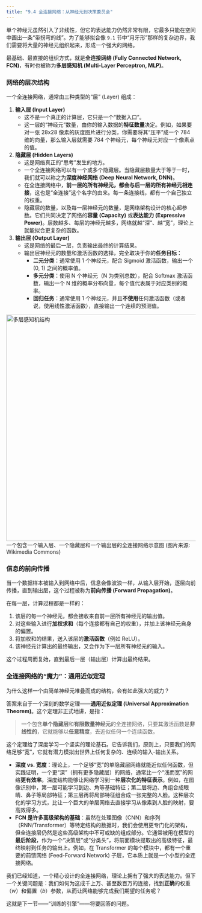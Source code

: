 ```yaml
---
title: "9.4 全连接网络：从神经元到决策委员会"
---
```


单个神经元虽然引入了非线性，但它的表达能力仍然非常有限，它最多只能在空间中画出一条“带拐弯的线”。为了能够拟合像 `9.1` 节中“月牙形”那样的复杂边界，我们需要将大量的神经元组织起来，形成一个强大的网络。

最基础、最直接的组织方式，就是**全连接网络 (Fully Connected Network, FCN)**，有时也被称为**多层感知机 (Multi-Layer Perceptron, MLP)**。

### 网络的层次结构

一个全连接网络，通常由三种类型的“层” (Layer) 组成：

1.  **输入层 (Input Layer)**
    -   这不是一个真正的计算层，它只是一个“数据入口”。
    -   这一层的“神经元”数量，由你的输入数据的**特征数量**决定。例如，如果要对一张 28x28 像素的灰度图片进行分类，你需要将其“压平”成一个 784 维的向量，那么输入层就需要 784 个神经元，每个神经元对应一个像素点的值。

2.  **隐藏层 (Hidden Layers)**
    -   这是网络真正的“思考”发生的地方。
    -   一个全连接网络可以有一个或多个隐藏层。当隐藏层数量大于等于一时，我们就可以称之为**深度神经网络 (Deep Neural Network, DNN)**。
    -   在全连接网络中，**前一层的所有神经元，都会与后一层的所有神经元相连接**，这也是“全连接”这个名字的由来。每一条连接线，都有一个自己独立的权重。
    -   隐藏层的数量，以及每一层神经元的数量，是网络架构设计的核心超参数。它们共同决定了网络的**容量 (Capacity)** 或**表达能力 (Expressive Power)**。层数越多、每层的神经元越多，网络就越“深”、越“宽”，理论上就能拟合更复杂的函数。

3.  **输出层 (Output Layer)**
    -   这是网络的最后一层，负责输出最终的计算结果。
    -   输出层神经元的数量和激活函数的选择，完全取决于你的**任务目标**：
        -   **二元分类**：通常使用 1 个神经元，配合 Sigmoid 激活函数，输出一个 (0, 1) 之间的概率值。
        -   **多元分类**：使用 N 个神经元（N 为类别总数），配合 Softmax 激活函数，输出一个 N 维的概率分布向量，每个值代表属于对应类别的概率。
        -   **回归任务**：通常使用 1 个神经元，并且**不使用**任何激活函数（或者说，使用线性激活函数），直接输出一个连续的预测值。

<div class="quarto-figure quarto-figure-center">
<img src="https://upload.wikimedia.org/wikipedia/commons/e/e4/Artificial_neural_network.svg" class="img-fluid" alt="多层感知机结构" width="600">
<figcaption>一个包含一个输入层、一个隐藏层和一个输出层的全连接网络示意图 (图片来源: Wikimedia Commons)</figcaption>
</div>

### 信息的前向传播

当一个数据样本被输入到网络中后，信息会像波浪一样，从输入层开始，逐层向前传播，直到输出层，这个过程被称为**前向传播 (Forward Propagation)**。

在每一层，计算过程都是一样的：

1.  该层的每一个神经元，都会接收来自前一层所有神经元的输出值。
2.  对这些输入进行**加权求和**（每个连接都有自己的权重），并加上该神经元自身的偏置。
3.  将加权和的结果，送入该层的**激活函数**（例如 ReLU）。
4.  该神经元计算出的最终输出，又会作为下一层所有神经元的输入。

这个过程周而复始，直到最后一层（输出层）计算出最终结果。

### 全连接网络的“魔力”：通用近似定理

为什么这样一个由简单神经元堆叠而成的结构，会有如此强大的威力？

答案来自于一个深刻的数学定理——**通用近似定理 (Universal Approximation Theorem)**。这个定理非正式地讲，是指：

> 一个包含**单个隐藏层**和**有限数量神经元**的全连接网络，只要其激活函数是**非线性的**，它就能够以**任意精度**，去近似任何一个连续函数。

这个定理给了深度学习一个坚实的理论基石。它告诉我们，原则上，只要我们的网络足够“宽”，它就有潜力模拟出世界上任何复杂的、连续的输入-输出关系。

::: {.callout-note title="架构师视角"}
-   **深度 vs. 宽度**：理论上，一个足够“宽”的单隐藏层网络就能近似任何函数，但实践证明，一个更“深”（拥有更多隐藏层）的网络，通常比一个“浅而宽”的网络**更有效率**。深度结构能够让网络学习到一种**层次化的特征表示**。例如，在图像识别中，第一层可能学习到边、角等基础特征；第二层将边、角组合成眼睛、鼻子等局部特征；第三层再将局部特征组合成一张完整的人脸。这种层次化的学习方式，比让一个巨大的单层网络去直接学习从像素到人脸的映射，要高效得多。
-   **FCN 是许多高级架构的基础**：虽然在处理图像（CNN）和序列（RNN/Transformer）等特定结构的数据时，我们会使用更专门化的架构，但全连接层仍然是这些高级架构中不可或缺的组成部分。它通常被用在模型的**最后阶段**，作为一个“决策层”或“分类头”，将前面模块提取出的高级特征，最终映射到任务的输出上。例如，在 Transformer 的每个模块中，都有一个重要的前馈网络 (Feed-Forward Network) 子层，它本质上就是一个小型的全连接网络。

我们已经知道，一个精心设计的全连接网络，理论上拥有了强大的表达能力。但下一个关键问题是：我们如何为这成千上万、甚至数百万的连接，找到**正确**的权重（$w$）和偏置（$b$）参数，从而让网络能够完成我们期望的任务呢？

这就是下一节——“训练的引擎”——将要回答的问题。
:::
